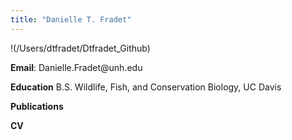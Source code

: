 ```yaml
---
title: "Danielle T. Fradet"
---
```

!(/Users/dtfradet/Dtfradet_Github)

**Email**: Danielle.Fradet@unh.edu

**Education**
B.S. Wildlife, Fish, and Conservation Biology, UC Davis

**Publications**

**CV**


